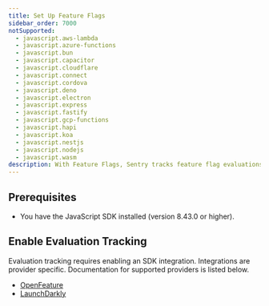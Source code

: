 ```yaml
---
title: Set Up Feature Flags
sidebar_order: 7000
notSupported:
  - javascript.aws-lambda
  - javascript.azure-functions
  - javascript.bun
  - javascript.capacitor
  - javascript.cloudflare
  - javascript.connect
  - javascript.cordova
  - javascript.deno
  - javascript.electron
  - javascript.express
  - javascript.fastify
  - javascript.gcp-functions
  - javascript.hapi
  - javascript.koa
  - javascript.nestjs
  - javascript.nodejs
  - javascript.wasm
description: With Feature Flags, Sentry tracks feature flag evaluations in your application, keeps an audit log feature flag changes, and reports any suspicious updates that may have caused an error.
---
```


<PlatformContent includePath="feature-flags/prerelease-alert" />

## Prerequisites

* You have the <PlatformLink to="/">JavaScript SDK installed</PlatformLink> (version 8.43.0 or higher).

## Enable Evaluation Tracking

Evaluation tracking requires enabling an SDK integration. Integrations are provider specific. Documentation for supported providers is listed below.
- [OpenFeature](/platforms/javascript/configuration/integrations/openfeature/)
- [LaunchDarkly](/platforms/javascript/configuration/integrations/launchdarkly/)

<PlatformContent includePath="feature-flags/enable-change-tracking" />
